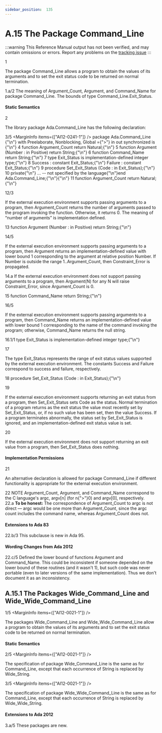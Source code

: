 ```yaml
---
sidebar_position:  135
---
```


# A.15 The Package Command_Line

:::warning
This Reference Manual output has not been verified,
and may contain omissions or errors.
Report any problems on the [tracking issue](https://github.com/ada-lang-io/ada-lang-io/issues/20)
:::


<MarginText>1</MarginText>
<p>The package Command_Line allows a program to obtain the values of its arguments and to set the exit status code to be returned on normal termination. <br /></p>

<AnnotatedOnly>
<MarginText>1.a/2</MarginText>
<Admonition type="aarm" aarm="implementation-defined">
<strong></strong>The meaning of Argument_Count, Argument, and Command_Name for package Command_Line. The bounds of type Command_Line.Exit_Status.<br /></Admonition>
</AnnotatedOnly>


#### Static Semantics

<MarginText>2</MarginText>
<p>The library package Ada.Command_Line has the following declaration: <br /></p>

<MarginText>3/5</MarginText>
<MarginInfo items={["AI12-0241-1"]} />
<CodeBlock language="ada">
package Ada.Command_Line {"\n"}  with  Preelaborate, Nonblocking, Global ={">"} in out synchronized is {"\n"}
<MarginText>4</MarginText>
  function Argument_Count return Natural;{"\n"}
<MarginText>5</MarginText>
  function Argument (Number : in Positive) return String;{"\n"}
<MarginText>6</MarginText>
  function Command_Name return String;{"\n"}
<MarginText>7</MarginText>
  type Exit_Status is implementation-defined integer type;{"\n"}
<MarginText>8</MarginText>
  Success : constant Exit_Status;{"\n"}  Failure : constant Exit_Status;{"\n"}
<MarginText>9</MarginText>
  procedure Set_Exit_Status (Code : in Exit_Status);{"\n"}
<MarginText>10</MarginText>
private{"\n"}  ... -- not specified by the language{"\n"}end Ada.Command_Line;{"\n"}{"\n"}
<MarginText>11</MarginText>
function Argument_Count return Natural;{"\n"}

</CodeBlock>
<MarginText>12/3</MarginText>
<MarginInfo items={["AI05-0264-1"]} />
<p class="Indented4">If the external execution environment supports passing arguments to a program, then Argument_Count returns the number of arguments passed to the program invoking the function. Otherwise, it returns 0. The meaning of &ldquo;number of arguments&rdquo; is implementation defined.<br /></p>

<MarginText>13</MarginText>
<CodeBlock language="ada">
function Argument (Number : in Positive) return String;{"\n"}

</CodeBlock>
<MarginText>14/5</MarginText>
<MarginInfo items={["AI12-0259-1"]} />
<p class="Indented4">If the external execution environment supports passing arguments to a program, then Argument returns an implementation-defined value with lower bound 1 corresponding to the argument at relative position Number. If Number is outside the range 1..Argument_Count, then Constraint_Error is propagated. <br /></p>

<AnnotatedOnly>
<MarginText>14.a</MarginText>
<Admonition type="aarm" aarm="ramification">
<strong></strong>If the external execution environment does not support passing arguments to a program, then Argument(N) for any N will raise Constraint_Error, since Argument_Count is 0.<br /></Admonition>
</AnnotatedOnly>

<MarginText>15</MarginText>
<CodeBlock language="ada">
function Command_Name return String;{"\n"}

</CodeBlock>
<MarginText>16/5</MarginText>
<MarginInfo items={["AI05-0264-1", "AI12-0259-1"]} />
<p class="Indented4">If the external execution environment supports passing arguments to a program, then Command_Name returns an implementation-defined value with lower bound 1 corresponding to the name of the command invoking the program; otherwise, Command_Name returns the null string.<br /></p>

<MarginText>16.1/1</MarginText>
<CodeBlock language="ada">
type Exit_Status is implementation-defined integer type;{"\n"}

</CodeBlock>
<MarginText>17</MarginText>
<p class="Indented4">The type Exit_Status represents the range of exit status values supported by the external execution environment. The constants Success and Failure correspond to success and failure, respectively.<br /></p>

<MarginText>18</MarginText>
<CodeBlock language="ada">
procedure Set_Exit_Status (Code : in Exit_Status);{"\n"}

</CodeBlock>
<MarginText>19</MarginText>
<p class="Indented4">If the external execution environment supports returning an exit status from a program, then Set_Exit_Status sets Code as the status. Normal termination of a program returns as the exit status the value most recently set by Set_Exit_Status, or, if no such value has been set, then the value Success. If a program terminates abnormally, the status set by Set_Exit_Status is ignored, and an implementation-defined exit status value is set.<br /></p>

<MarginText>20</MarginText>
<p class="Indented4">If the external execution environment does not support returning an exit value from a program, then Set_Exit_Status does nothing. <br /></p>


#### Implementation Permissions

<MarginText>21</MarginText>
<p>An alternative declaration is allowed for package Command_Line if different functionality is appropriate for the external execution environment. <br /></p>

<AnnotatedOnly>
<MarginText>22</MarginText>
<Admonition type="aarm" aarm="note">
NOTE   Argument_Count, Argument, and Command_Name correspond to the C language's argc, argv[n] (for n{">"}0) and argv[0], respectively. <br /></Admonition>
</AnnotatedOnly>

<AnnotatedOnly>
<MarginText>22.a</MarginText>
<Admonition type="aarm" aarm="note">
<strong>To be honest: </strong>The correspondence of Argument_Count to argc is not direct &mdash; argc would be one more than Argument_Count, since the argc count includes the command name, whereas Argument_Count does not. <br /></Admonition>
</AnnotatedOnly>

<AnnotatedOnly>

#### Extensions to Ada 83

</AnnotatedOnly>
<AnnotatedOnly>
<MarginText>22.b/3</MarginText>
<MarginInfo items={["AI05-0299-1"]} />
<Admonition type="aarm" aarm="note">
This subclause is new in Ada 95. <br /></Admonition>
</AnnotatedOnly>

<AnnotatedOnly>

#### Wording Changes from Ada 2012

</AnnotatedOnly>
<AnnotatedOnly>
<MarginText>22.c/5</MarginText>
<MarginInfo items={["AI12-0259-1"]} />
<Admonition type="aarm" aarm="correction">
<strong></strong> Defined the lower bound of functions Argument and Command_Name. This could be inconsistent if someone depended on the lower bound of these routines (and it wasn't 1), but such code was never portable (even to later versions of the same implementation). Thus we don't document it as an inconsistency. <br /></Admonition>
</AnnotatedOnly>

<a id="Subclause_A.15.1"></a>

## A.15.1  The Packages Wide_Command_Line and Wide_Wide_Command_Line

<MarginText>1/5</MarginText>
<MarginInfo items={["AI12-0021-1"]} />
<p>The packages Wide_Command_Line and Wide_Wide_Command_Line allow a program to obtain the values of its arguments and to set the exit status code to be returned on normal termination. <br /></p>


#### Static Semantics

<MarginText>2/5</MarginText>
<MarginInfo items={["AI12-0021-1"]} />
<p>The specification of package Wide_Command_Line is the same as for Command_Line, except that each occurrence of String is replaced by Wide_String.<br /></p>

<MarginText>3/5</MarginText>
<MarginInfo items={["AI12-0021-1"]} />
<p>The specification of package Wide_Wide_Command_Line is the same as for Command_Line, except that each occurrence of String is replaced by Wide_Wide_String.<br /></p>

<AnnotatedOnly>

#### Extensions to Ada 2012

</AnnotatedOnly>
<AnnotatedOnly>
<MarginText>3.a/5</MarginText>
<MarginInfo items={["AI12-0021-1"]} />
<Admonition type="aarm" aarm="note">
These packages are new. <br /></Admonition>
</AnnotatedOnly>

